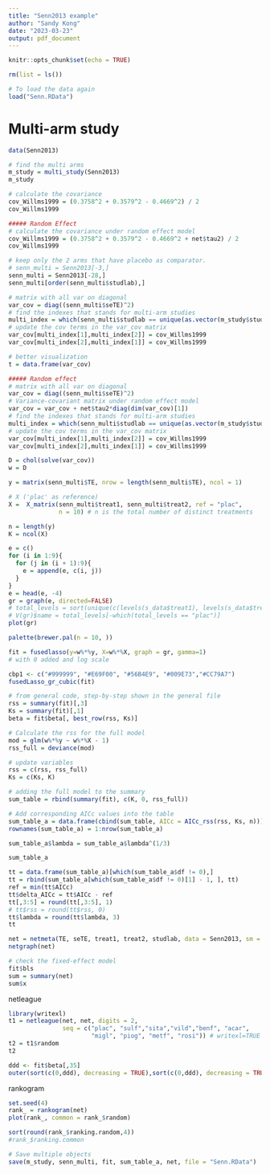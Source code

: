 ```yaml
---
title: "Senn2013 example"
author: "Sandy Kong"
date: "2023-03-23"
output: pdf_document
---
```


```r
knitr::opts_chunk$set(echo = TRUE)
```

```r
rm(list = ls())
```

```r
# To load the data again
load("Senn.RData")
```


# Multi-arm study
```r
data(Senn2013)
```

```r
# find the multi arms
m_study = multi_study(Senn2013)
m_study
```

```r
# calculate the covariance
cov_Willms1999 = (0.3758^2 + 0.3579^2 - 0.4669^2) / 2
cov_Willms1999
```
```r
##### Random Effect
# calculate the covariance under random effect model
cov_Willms1999 = (0.3758^2 + 0.3579^2 - 0.4669^2 + net$tau2) / 2
cov_Willms1999
```

```r
# keep only the 2 arms that have placebo as comparator.
# senn_multi = Senn2013[-3,]
senn_multi = Senn2013[-28,]
senn_multi[order(senn_multi$studlab),]
```


```r
# matrix with all var on diagonal
var_cov = diag((senn_multi$seTE)^2)
# find the indexes that stands for multi-arm studies 
multi_index = which(senn_multi$studlab == unique(as.vector(m_study$studlab)))
# update the cov terms in the var_cov matrix 
var_cov[multi_index[1],multi_index[2]] = cov_Willms1999
var_cov[multi_index[2],multi_index[1]] = cov_Willms1999

# better visualization
t = data.frame(var_cov)
```

```r
##### Random effect
# matrix with all var on diagonal
var_cov = diag((senn_multi$seTE)^2)
# Variance-covariant matrix under random effect model
var_cov = var_cov + net$tau2*diag(dim(var_cov)[1]) 
# find the indexes that stands for multi-arm studies 
multi_index = which(senn_multi$studlab == unique(as.vector(m_study$studlab)))
# update the cov terms in the var_cov matrix 
var_cov[multi_index[1],multi_index[2]] = cov_Willms1999
var_cov[multi_index[2],multi_index[1]] = cov_Willms1999
```


```r
D = chol(solve(var_cov))
w = D
```


```r
y = matrix(senn_multi$TE, nrow = length(senn_multi$TE), ncol = 1)

# X ('plac' as reference)
X =  X_matrix(senn_multi$treat1, senn_multi$treat2, ref = "plac", 
              n = 10) # n is the total number of distinct treatments

n = length(y)
K = ncol(X)
```

```r
e = c()
for (i in 1:9){
  for (j in (i + 1):9){
    e = append(e, c(i, j))
  }
}
e = head(e, -4)
gr = graph(e, directed=FALSE)
# total_levels = sort(unique(c(levels(s_data$treat1), levels(s_data$treat2))))
# V(gr)$name = total_levels[-which(total_levels == "plac")]
plot(gr)
```
```r
palette(brewer.pal(n = 10, ))
```

```r
fit = fusedlasso(y=w%*%y, X=w%*%X, graph = gr, gamma=1)
# with 0 added and log scale
```


```r
cbp1 <- c("#999999", "#E69F00", "#56B4E9", "#009E73","#CC79A7")
fusedLasso_gr_cubic(fit)
```


```r
# from general code, step-by-step shown in the general file 
rss = summary(fit)[,3]
Ks = summary(fit)[,1]
beta = fit$beta[, best_row(rss, Ks)]

# Calculate the rss for the full model 
mod = glm(w%*%y ~ w%*%X - 1)
rss_full = deviance(mod)

# update variables 
rss = c(rss, rss_full)
Ks = c(Ks, K)

# adding the full model to the summary
sum_table = rbind(summary(fit), c(K, 0, rss_full))

# Add corresponding AICc values into the table 
sum_table_a = data.frame(cbind(sum_table, AICc = AICc_rss(rss, Ks, n)))
rownames(sum_table_a) = 1:nrow(sum_table_a)

sum_table_a$lambda = sum_table_a$lambda^(1/3)

sum_table_a
```

```r
tt = data.frame(sum_table_a)[which(sum_table_a$df != 0),]
tt = rbind(sum_table_a[which(sum_table_a$df != 0)[1] - 1, ], tt)
ref = min(tt$AICc)
tt$delta_AICc = tt$AICc - ref
tt[,3:5] = round(tt[,3:5], 1)
# tt$rss = round(tt$rss, 0)
tt$lambda = round(tt$lambda, 3)
tt
```

```r
net = netmeta(TE, seTE, treat1, treat2, studlab, data = Senn2013, sm = "MD", reference = "plac")
netgraph(net)
```

```r
# check the fixed-effect model
fit$bls
sum = summary(net)
sum$x
```


netleague
```r
library(writexl)
t1 = netleague(net, net, digits = 2, 
               seq = c("plac", "sulf","sita","vild","benf", "acar", 
                       "migl", "piog", "metf", "rosi")) # writexl=TRUE
t2 = t1$random
t2
```


```r
ddd <- fit$beta[,35]
outer(sort(c(0,ddd), decreasing = TRUE),sort(c(0,ddd), decreasing = TRUE),"-")
```





rankogram
```r
set.seed(4)
rank_ = rankogram(net)
plot(rank_, common = rank_$random)
```
```r
sort(round(rank_$ranking.random,4))
#rank_$ranking.common
```


```r
# Save multiple objects
save(m_study, senn_multi, fit, sum_table_a, net, file = "Senn.RData")
```

